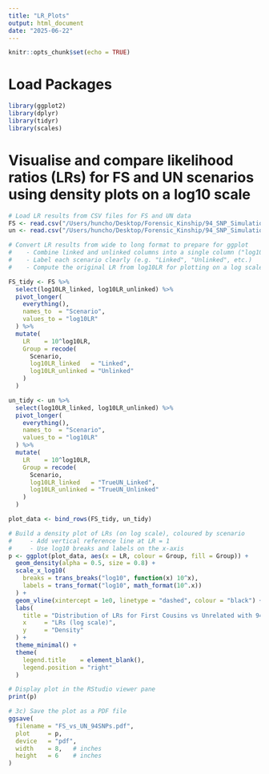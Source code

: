 ```yaml
---
title: "LR_Plots"
output: html_document
date: "2025-06-22"
---
```


```r
knitr::opts_chunk$set(echo = TRUE)
```

# Load Packages

```r
library(ggplot2)   
library(dplyr)     
library(tidyr)     
library(scales)    
```

# Visualise and compare likelihood ratios (LRs) for FS and UN scenarios using density plots on a log10 scale

```r
# Load LR results from CSV files for FS and UN data
FS <- read.csv("/Users/huncho/Desktop/Forensic_Kinship/94_SNP_Simulation/FS_Simulation/Outputs/FS_all_LR_results.csv")
un <- read.csv("/Users/huncho/Desktop/Forensic_Kinship/94_SNP_Simulation/FS_Simulation/Outputs/UN_all_LR_results.csv")

# Convert LR results from wide to long format to prepare for ggplot
#    - Combine linked and unlinked columns into a single column ("log10LR")
#    - Label each scenario clearly (e.g. "Linked", "Unlinked", etc.)
#    - Compute the original LR from log10LR for plotting on a log scale

FS_tidy <- FS %>% 
  select(log10LR_linked, log10LR_unlinked) %>% 
  pivot_longer(
    everything(),
    names_to  = "Scenario",
    values_to = "log10LR"
  ) %>% 
  mutate(
    LR    = 10^log10LR,
    Group = recode(
      Scenario,
      log10LR_linked   = "Linked",
      log10LR_unlinked = "Unlinked"
    )
  )

un_tidy <- un %>% 
  select(log10LR_linked, log10LR_unlinked) %>% 
  pivot_longer(
    everything(),
    names_to  = "Scenario",
    values_to = "log10LR"
  ) %>% 
  mutate(
    LR    = 10^log10LR,
    Group = recode(
      Scenario,
      log10LR_linked   = "TrueUN_Linked",
      log10LR_unlinked = "TrueUN_Unlinked"
    )
  )

plot_data <- bind_rows(FS_tidy, un_tidy)

# Build a density plot of LRs (on log scale), coloured by scenario
#     - Add vertical reference line at LR = 1
#     - Use log10 breaks and labels on the x-axis
p <- ggplot(plot_data, aes(x = LR, colour = Group, fill = Group)) +
  geom_density(alpha = 0.5, size = 0.8) +
  scale_x_log10(
    breaks = trans_breaks("log10", function(x) 10^x),
    labels = trans_format("log10", math_format(10^.x))
  ) +
  geom_vline(xintercept = 1e0, linetype = "dashed", colour = "black") +
  labs(
    title = "Distribution of LRs for First Cousins vs Unrelated with 94 SNPs",
    x     = "LRs (log scale)",
    y     = "Density"
  ) +
  theme_minimal() +
  theme(
    legend.title    = element_blank(),
    legend.position = "right"
  )

# Display plot in the RStudio viewer pane
print(p)

# 3c) Save the plot as a PDF file
ggsave(
  filename = "FS_vs_UN_94SNPs.pdf",
  plot     = p,
  device   = "pdf",
  width    = 8,   # inches
  height   = 6    # inches
)

```